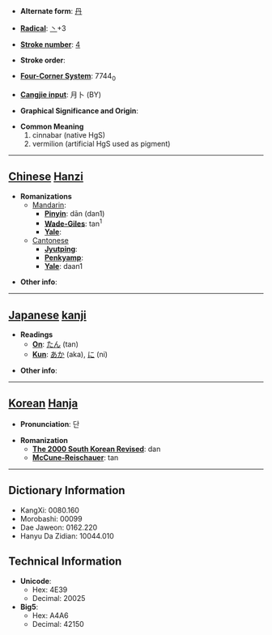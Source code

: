 * '''Alternate form''': [[丹]]

* '''[[Wiktionary:Chinese radical index| Radical]]''': [[Wiktionary:Chinese radical index 丶|丶]]+3

* '''[[Wiktionary:Chinese total strokes index|Stroke number]]''': [[Wiktionary:Chinese total strokes index 4|4]]

* '''Stroke order''': 

* '''[[Wiktionary:Chinese four corner index|Four-Corner System]]''': 7744<sub>0</sub>

* '''[[Wiktionary:Chinese Cangjie index|Cangjie input]]''': 月卜 (BY)

* '''Graphical Significance and Origin''': 

* '''Common Meaning'''
*#cinnabar (native HgS)
*# vermilion (artificial HgS used as pigment)


----

== [[Chinese]] [[Hanzi]] ==

* '''Romanizations'''
** [[Mandarin]]:
*** '''[[Pinyin]]''': dān (dan1)
*** '''[[Wade-Giles]]''': tan<sup>1</sup>
*** '''[[Yale]]''': 
**[[Cantonese]]
***'''[[Jyutping]]''':
***'''[[Penkyamp]]''': 
***'''[[Yale]]''': daan1

* '''Other info''': 

----

== [[Japanese]] [[kanji]] ==

* '''Readings'''
** '''[[On]]''': [[たん]] (tan)
** '''[[Kun]]''': [[あか]] (aka), [[に]] (ni)

* '''Other info''':  

----

== [[Korean]] [[Hanja]] ==

* '''Pronunciation''': 단

* '''Romanization'''
** '''[[The 2000 South Korean Revised Romanization|The 2000 South Korean Revised]]''': dan
** '''[[McCune-Reischauer]]''': tan

----

== Dictionary Information ==

* KangXi: 0080.160
* Morobashi: 00099
* Dae Jaweon: 0162.220
* Hanyu Da Zidian: 10044.010

== Technical Information ==

* '''Unicode''':
** Hex: 4E39
** Decimal: 20025
* '''Big5''':
** Hex: A4A6
** Decimal: 42150